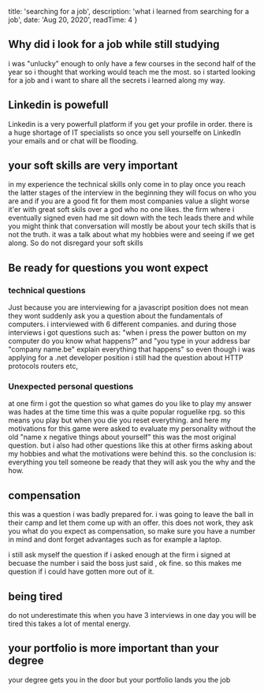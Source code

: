 

  title: 'searching for a job',
  description: 'what i learned from searching for a job',
  date: 'Aug 20, 2020',
  readTime: 4
}


## Why did i look for a job while still studying
i was "unlucky" enough to only have a few courses in the second half of the year so i thought that working would teach me the most.
so i started looking for a job and i want to share all the secrets i learned along my way.
## Linkedin is powefull
Linkedin is a very powerfull platform if you get your profile in order. there is a huge shortage of IT specialists so once you sell yourselfe on LinkedIn your emails and or chat will be flooding.
## your soft skills are very important
in my experience the technical skills only come in to play once you reach the latter stages of the interview in the beginning they will focus on who you are and if you are a good fit for them most companies value a slight worse it'er with great soft skils over a god who no one likes.
the firm where i eventually signed even had me sit down with the tech leads there and while you might think that conversation will mostly be about your tech skills that is not the truth. it was a talk about what my hobbies were and seeing if we get along.
So do not disregard your soft skills
## Be ready for questions you wont expect
### technical questions
Just because you are interviewing for a javascript position does not mean they wont suddenly ask you a question about the fundamentals of computers.
i interviewed with 6 different companies.
and during those interviews i got questions such as: "when i press the power button on my computer do you know what happens?" and "you type in your address bar "company name.be" explain everything that happens" so even though i was applying for a .net developer position i still had the question about HTTP protocols routers etc,
### Unexpected personal questions
at one firm i got the question so what games do you like to play my answer was hades at the time time this was a quite popular roguelike rpg.
so this means you play but when you die you reset everything.
and here my motivations for this game were asked to evaluate my personality without the old "name x negative things about yourself" this was the most original question.
but i also had other questions like this at other firms asking about my hobbies and what the motivations were behind this.
so the conclusion is: everything you tell someone be ready that they will ask you the why and the how.
## compensation
this was a question i was badly prepared for.
i was going to leave the ball in their camp and let them come up with an offer.
this does not work, they ask you what do you expect as compensation, so make sure you have a number in mind and dont forget advantages such as for example a laptop.

i still ask myself the question if i asked enough at the firm i signed at becuase the number i said the boss just said , ok fine.
so this makes me question if i could have gotten more out of it.
## being tired
do not underestimate this when you have 3 interviews in one day you will be tired this takes a lot of mental energy.
## your portfolio is more important than your degree
your degree gets you in the door but your portfolio lands you the job